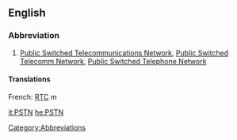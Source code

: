==English==

===Abbreviation===
{{infl|en|abbreviation}}

# [[Public Switched Telecommunications Network]], [[Public Switched Telecomm Network]], [[Public Switched Telephone Network]]

====Translations====
French: [[RTC]] ''m''

[[Category:Abbreviations]]

[[it:PSTN]]
[[he:PSTN]]